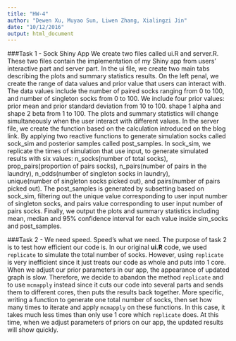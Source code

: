 ```yaml
---
title: "HW-4"
author: "Dewen Xu, Muyao Sun, Liwen Zhang, Xialingzi Jin"
date: "10/12/2016"
output: html_document
---
```



###Task 1 - Sock Shiny App
We create two files called ui.R and server.R. These two files contain the implementation of my Shiny app from users' interactive part and server part. 
In the ui file, we create two main tabs describing the plots and summary statistics results. On the left penal, we create the range of data values and prior value that users can interact with. The data values include the number of paired socks ranging from 0 to 100, and number of singleton socks from 0 to 100. We include four prior values: prior mean and prior standard deviation from 10 to 100. shape 1 alpha and shape 2 beta from 1 to 100. The plots and summary statistics will change simultaneously when the user interact with different values. 
In the server file, we create the function based on the calculation introduced on the blog link. By applying two reactive functions to generate simulation socks called sock_sim and posterior samples called post_samples. In sock_sim, we replicate the times of simulation that use input, to generate simulated results with six values: n_socks(number of total socks), prop_pairs(proportion of pairs socks), n_pairs(number of pairs in the laundry), n_odds(number of singleton socks in laundry),  
unique(number of singleton socks picked out), and pairs(number of pairs picked out). The post_samples is generated by subsetting based on sock_sim, filtering out the unique value corresponding to user input number of singleton socks, and pairs value corresponding to user input number of pairs socks. 
Finally, we output the plots and summary statistics including mean, median and 95% confidence interval for each value inside sim_socks and post_samples.

###Task 2 - We need speed. Speed’s what we need.
The purpose of task 2 is to test how efficient our code is. In our original **ui.R** code, we used `replicate` to simulate the total number of socks. However, using `replicate` is very inefficient since it just treats our code as whole and puts into 1 core. When we adjust our prior parameters in our app, the appearance of updated graph is slow. Therefore, we decide to abandon the method `replicate` and to use `mcmapply` instead since it cuts our code into several parts and sends them to different cores, then puts the results back together. More specific, writing a function to generate one total number of socks, then set how many times to iterate and apply `mcmapply` on these functions. In this case, it takes much less times than only use 1 core which `replicate` does. At this time, when we adjust parameters of priors on our app, the updated results will show quickly.  







